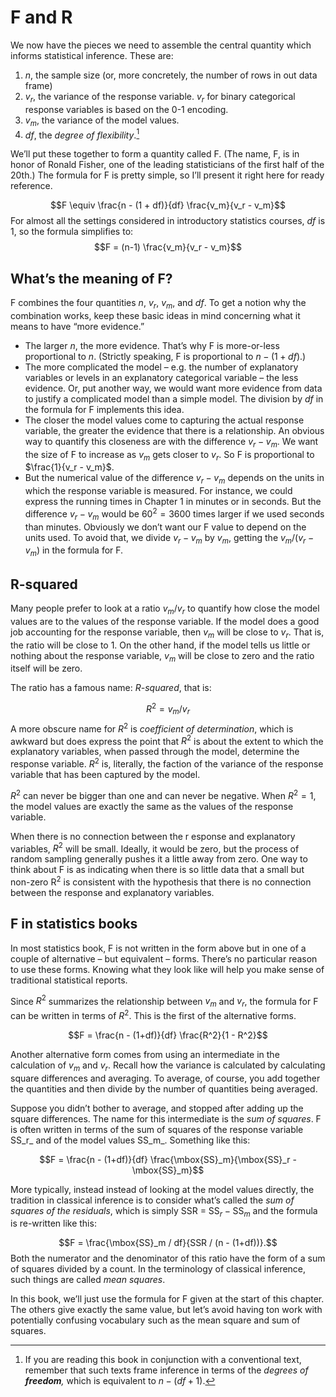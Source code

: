 # F and R

We now have the pieces we need to assemble the central quantity which informs statistical inference. These are:

1. $n$, the sample size (or, more concretely, the number of rows in out data frame)
2. $v_r$, the variance of the response variable. $v_r$ for binary categorical response variables is based on the 0-1 encoding.
3. $v_m$, the variance of the model values.
4. $df$, the *degree of flexibility*.^[If  you are reading  this book in conjunction with a conventional text, remember  that such texts frame inference in terms of the *degrees of **freedom**,* which is equivalent to $n -  (df +  1)$.]

We'll put these together to form a quantity called F. (The name, F, is in honor of Ronald Fisher, one of the leading statisticians of the first half of the 20th.) The formula for F is pretty simple, so I'll present it right here for ready reference.  

$$F \equiv \frac{n - (1 + df)}{df} \frac{v_m}{v_r - v_m}$$
For almost all the settings considered in introductory statistics courses, $df$ is 1, so the formula simplifies to:
$$F =  (n-1) \frac{v_m}{v_r - v_m}$$


## What's the meaning of F?

F combines the four quantities $n$, $v_r$, $v_m$, and $df$. To get a notion why the combination  works, keep these basic ideas in mind concerning what it means to have "more evidence."

- The larger $n$, the more evidence. That's why F is more-or-less proportional to $n$.  (Strictly speaking,  F is proportional to $n  - (1+df)$.)
- The more complicated the model -- e.g. the number of explanatory variables or levels in an explanatory categorical variable -- the less evidence. Or, put another way, we would want  more evidence from data to justify a complicated model than  a simple model. The division  by $df$ in the formula for F implements this idea.
- The closer the model values come to capturing the actual response variable, the greater the evidence that there is a relationship. An obvious 
way to quantify this closeness are with the difference $v_r - v_m$. We want the size of F to increase as  $v_m$  gets  closer  to  $v_r$. So F is proportional to  $\frac{1}{v_r - v_m}$.
- But the numerical value of the difference $v_r - v_m$ depends on the units in which the response variable  is measured.  For  instance, we could express the running  times in Chapter 1 in minutes or in seconds. But the difference $v_r - v_m$ would be $60^2 = 3600$ times larger if we  used seconds than minutes. Obviously we don't want our F value to depend on the units used. To avoid that, we divide $v_r - v_m$ by $v_m$, getting the $v_m / (v_r - v_m)$ in the formula for F.


## R-squared

Many people prefer to look at a ratio $v_m  / v_r$ to quantify how close the model values are to  the values of the response variable. If the model does a good job accounting for the response variable, then $v_m$ will be close to $v_r$. That is, the ratio will  be close to 1. On the other hand, if the model tells us little or nothing about  the response variable, $v_m$ will  be close to zero and the ratio itself  will be zero.

The ratio has a famous name: *R-squared*,  that  is:

$$R^2 = v_m / v_r$$
A more  obscure name for $R^2$ is *coefficient of determination*, which is awkward but  does express the point  that $R^2$ is about  the extent to  which the explanatory variables, when  passed  through the model, determine the response variable. $R^2$ is, literally, the faction of  the variance of the response variable that has been captured by the model. 

$R^2$ can never be bigger than one and can never be negative. When $R^2 = 1$,  the model  values are  exactly the same as the values of  the response variable. 

When there is no connection between the r esponse and explanatory variables, $R^2$ will be  small. Ideally, it  would be zero, but the process of random sampling generally pushes it a little away from zero. One way to think about F is as indicating  when there is so little  data that a small but non-zero R^2^ is consistent with the hypothesis that there is no connection between the response and explanatory variables.



## F in statistics books

In most statistics book, F is not written in the form above but in one of a couple of alternative -- but  equivalent  -- forms. There's no particular reason to use these forms. Knowing what they look like  will help  you  make sense of traditional statistical reports.

Since $R^2$  summarizes the relationship  between $v_m$ and $v_r$, the formula for F can be written in terms of $R^2$. This is the first of the alternative forms.

$$F = \frac{n - (1+df)}{df} \frac{R^2}{1 - R^2}$$

Another alternative form comes from using an intermediate in the  calculation  of $v_m$ and $v_r$. Recall how the variance is calculated by calculating square differences and averaging. To average, of course, you  add together the quantities and  then  divide  by the  number of quantities  being averaged.

Suppose you didn't bother  to average, and stopped after adding up the square differences. The name for this intermediate is the  *sum of squares*.
F is often written in terms of the sum of squares of the response variable SS_r_ and of the model values SS_m_. Something like this:

$$F = \frac{n - (1+df)}{df} \frac{\mbox{SS}_m}{\mbox{SS}_r - \mbox{SS}_m}$$

More typically, instead instead  of  looking at the model  values directly,  the tradition  in  classical inference is to consider what's called the  *sum of squares of the residuals*, which is simply SSR = $\mbox{SS}_r - \mbox{SS}_m$ and the  formula is re-written like this:

$$F = \frac{\mbox{SS}_m / df}{SSR / (n -  (1+df))}.$$
Both the numerator and the denominator of this ratio have the form of a sum  of squares divided by a count. In the terminology of classical inference, such things are called *mean squares*. 

In this book, we'll just use the formula for F given at the start of this chapter. The others give exactly the same value, but let's avoid  having  ton work with potentially confusing  vocabulary such  as the  mean square and sum  of squares. 